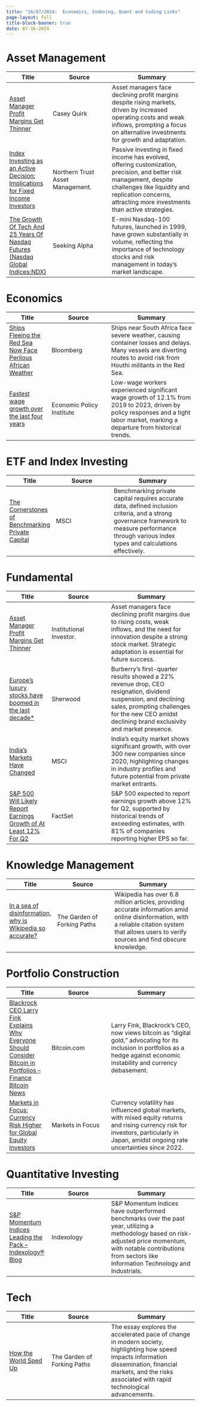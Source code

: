 ```yaml
---
title: "16/07/2024:  Economics, Indexing, Quant and Coding Links"
page-layout: full
title-block-banner: true
date: 07-16-2024
---
```


# Asset Management

| Title | Source | Summary |
|-----|-------|----------|
| [Asset Manager Profit Margins Get Thinner](https://www.institutionalinvestor.com/article/2dhfi05x8k2pr2loq4v0g/corner-office/asset-manager-profit-margins-get-thinner) | Casey Quirk | Asset managers face declining profit margins despite rising markets, driven by increased operating costs and weak inflows, prompting a focus on alternative investments for growth and adaptation.  | 
| [Index Investing as an Active Decision: Implications for Fixed Income Investors](https://www.institutionalinvestor.com/article/2dg5aji7ohkluumcrwy68/innovation/index-investing-as-an-active-decision-implications-for-fixed-income-investors) | Northern Trust Asset Management. | Passive investing in fixed income has evolved, offering customization, precision, and better risk management, despite challenges like liquidity and replication concerns, attracting more investments than active strategies.  | 
| [The Growth Of Tech And 25 Years Of Nasdaq Futures (Nasdaq Global Indices:NDX)](https://seekingalpha.com/article/4703878-tech-growth-25-years-nasdaq-futures) | Seeking Alpha | E-mini Nasdaq-100 futures, launched in 1999, have grown substantially in volume, reflecting the importance of technology stocks and risk management in today's market landscape.  | 


# Economics

| Title | Source | Summary |
|-----|-------|----------|
| [Ships Fleeing the Red Sea Now Face Perilous African Weather](https://finance.yahoo.com/news/ships-fleeing-red-sea-now-160349344.html) | Bloomberg | Ships near South Africa face severe weather, causing container losses and delays. Many vessels are diverting routes to avoid risk from Houthi militants in the Red Sea.  | 
| [Fastest wage growth over the last four years](https://angrybearblog.com/2024/06/fastest-wage-growth-over-the-last-four-years) | Economic Policy Institute | Low-wage workers experienced significant wage growth of 12.1% from 2019 to 2023, driven by policy responses and a tight labor market, marking a departure from historical trends.  | 


# ETF and Index Investing

| Title | Source | Summary |
|-----|-------|----------|
| [The Cornerstones of Benchmarking Private Capital](https://www.msci.com/www/blog-posts/the-cornerstones-of/04783300823) | MSCI | Benchmarking private capital requires accurate data, defined inclusion criteria, and a strong governance framework to measure performance through various index types and calculations effectively.  | 


# Fundamental

| Title | Source | Summary |
|-----|-------|----------|
| [Asset Manager Profit Margins Get Thinner](https://www.institutionalinvestor.com/article/2dhfi05x8k2pr2loq4v0g/corner-office/asset-manager-profit-margins-get-thinner) | Institutional Investor. | Asset managers face declining profit margins due to rising costs, weak inflows, and the need for innovation despite a strong stock market. Strategic adaptation is essential for future success.  | 
| [Europe’s luxury stocks have boomed in the last decade*](https://sherwood.news/markets/europes-luxury-stocks-have-boomed-burberry-got-left-behind/) | Sherwood | Burberry's first-quarter results showed a 22% revenue drop, CEO resignation, dividend suspension, and declining sales, prompting challenges for the new CEO amidst declining brand exclusivity and market presence.  | 
| [India’s Markets Have Changed](https://www.msci.com/www/blog-posts/india-s-changed-and-changing/04777168512) | MSCI | India's equity market shows significant growth, with over 300 new companies since 2020, highlighting changes in industry profiles and future potential from private market entrants.  | 
| [S&P 500 Will Likely Report Earnings Growth of At Least 12% For Q2](https://insight.factset.com/sp-500-will-likely-report-earnings-growth-of-at-least-12-for-q2) | FactSet | S&P 500 expected to report earnings growth above 12% for Q2, supported by historical trends of exceeding estimates, with 81% of companies reporting higher EPS so far.  | 


# Knowledge Management

| Title | Source | Summary |
|-----|-------|----------|
| [In a sea of disinformation, why is Wikipedia so accurate?](https://www.forkingpaths.co/p/in-a-sea-of-disinformation-why-is) | The Garden of Forking Paths | Wikipedia has over 6.8 million articles, providing accurate information amid online disinformation, with a reliable citation system that allows users to verify sources and find obscure knowledge.  | 


# Portfolio Construction

| Title | Source | Summary |
|-----|-------|----------|
| [Blackrock CEO Larry Fink Explains Why Everyone Should Consider Bitcoin in Portfolios – Finance Bitcoin News](https://news.bitcoin.com/blackrock-ceo-larry-fink-explains-why-everyone-should-consider-bitcoin-in-portfolios/) | Bitcoin.com | Larry Fink, Blackrock's CEO, now views bitcoin as "digital gold," advocating for its inclusion in portfolios as a hedge against economic instability and currency debasement.  | 
| [Markets in Focus: Currency Risk Higher for Global Equity Investors](https://www.msci.com/www/blog-posts/markets-in-focus-currency-risk/04783398091) | Markets in Focus | Currency volatility has influenced global markets, with mixed equity returns and rising currency risk for investors, particularly in Japan, amidst ongoing rate uncertainties since 2022.  | 


# Quantitative Investing

| Title | Source | Summary |
|-----|-------|----------|
| [S&P Momentum Indices Leading the Pack – Indexology® Blog](https://www.indexologyblog.com/2024/07/09/sp-momentum-indices-leading-the-pack/) | Indexology | S&P Momentum Indices have outperformed benchmarks over the past year, utilizing a methodology based on risk-adjusted price momentum, with notable contributions from sectors like Information Technology and Industrials.  | 


# Tech

| Title | Source | Summary |
|-----|-------|----------|
| [How the World Sped Up](https://www.forkingpaths.co/p/how-the-world-sped-up-249) | The Garden of Forking Paths | The essay explores the accelerated pace of change in modern society, highlighting how speed impacts information dissemination, financial markets, and the risks associated with rapid technological advancements.  | 
